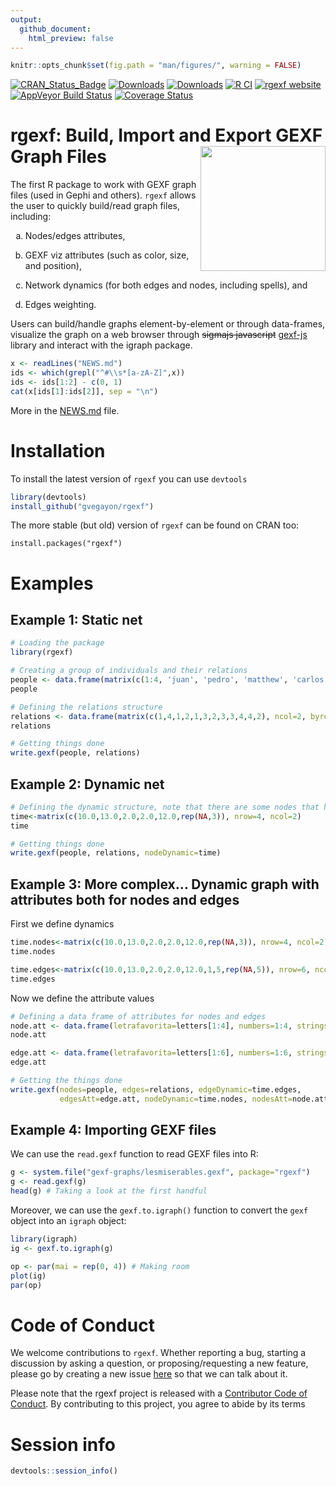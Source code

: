 ```yaml
---
output:
  github_document:
    html_preview: false
---
```


```r
knitr::opts_chunk$set(fig.path = "man/figures/", warning = FALSE)
```

[![CRAN_Status_Badge](http://www.r-pkg.org/badges/version/rgexf)](https://cran.r-project.org/package=rgexf)
[![Downloads](http://cranlogs.r-pkg.org/badges/rgexf?color=brightgreen)](https://cran.r-project.org/package=rgexf)
[![Downloads](https://cranlogs.r-pkg.org/badges/grand-total/rgexf)](https://cran.r-project.org/package=rgexf)
[![R CI](https://github.com/gvegayon/rgexf/actions/workflows/ci.yml/badge.svg)](https://github.com/gvegayon/rgexf/actions/workflows/ci.yml)
[![rgexf website](https://github.com/gvegayon/rgexf/actions/workflows/website.yml/badge.svg)](https://github.com/gvegayon/rgexf/actions/workflows/website.yml)
[![AppVeyor Build Status](https://ci.appveyor.com/api/projects/status/github/gvegayon/rgexf?branch=master&svg=true)](https://ci.appveyor.com/project/gvegayon/rgexf)
[![Coverage Status](https://img.shields.io/codecov/c/github/gvegayon/rgexf/master.svg)](https://codecov.io/github/gvegayon/rgexf?branch=master)

# rgexf: Build, Import and Export GEXF Graph Files <img src="man/figures/logo.svg" align="right" height="200"/>

The first R package to work with GEXF graph files (used in Gephi and
others). `rgexf` allows the user to quickly build/read graph files, including:

a. Nodes/edges attributes,

b. GEXF viz attributes (such as color, size, and position),

c. Network dynamics (for both edges and nodes, including spells), and

d. Edges weighting.

Users can build/handle graphs element-by-element or through data-frames,
visualize the graph on a web browser through ~~sigmajs javascript~~
[gexf-js](https://github.com/raphv/gexf-js) library and interact with
the igraph package.

```r
x <- readLines("NEWS.md")
ids <- which(grepl("^#\\s*[a-zA-Z]",x))
ids <- ids[1:2] - c(0, 1)
cat(x[ids[1]:ids[2]], sep = "\n")
```

More in the [NEWS.md](NEWS.md) file.

# Installation

To install the latest version of `rgexf` you can use `devtools`

```r
library(devtools)
install_github("gvegayon/rgexf")
```

The more stable (but old) version of `rgexf` can be found on CRAN too:

```
install.packages("rgexf")
```

# Examples

## Example 1: Static net ##
```r
# Loading the package
library(rgexf)

# Creating a group of individuals and their relations
people <- data.frame(matrix(c(1:4, 'juan', 'pedro', 'matthew', 'carlos'),ncol=2))
people
```

```r
# Defining the relations structure
relations <- data.frame(matrix(c(1,4,1,2,1,3,2,3,3,4,4,2), ncol=2, byrow=T))
relations
```

```r
# Getting things done
write.gexf(people, relations)
```


## Example 2: Dynamic net ##

```r
# Defining the dynamic structure, note that there are some nodes that have NA at the end.
time<-matrix(c(10.0,13.0,2.0,2.0,12.0,rep(NA,3)), nrow=4, ncol=2)
time
```

```r
# Getting things done
write.gexf(people, relations, nodeDynamic=time)
```



## Example 3: More complex... Dynamic graph with attributes both for nodes and edges##

First we define dynamics

```r
time.nodes<-matrix(c(10.0,13.0,2.0,2.0,12.0,rep(NA,3)), nrow=4, ncol=2)
time.nodes

time.edges<-matrix(c(10.0,13.0,2.0,2.0,12.0,1,5,rep(NA,5)), nrow=6, ncol=2)
time.edges
```

Now we define the attribute values

```r
# Defining a data frame of attributes for nodes and edges
node.att <- data.frame(letrafavorita=letters[1:4], numbers=1:4, stringsAsFactors=F)
node.att

edge.att <- data.frame(letrafavorita=letters[1:6], numbers=1:6, stringsAsFactors=F)
edge.att

# Getting the things done
write.gexf(nodes=people, edges=relations, edgeDynamic=time.edges,
           edgesAtt=edge.att, nodeDynamic=time.nodes, nodesAtt=node.att)
```

## Example 4: Importing GEXF files

We can use the `read.gexf` function to read GEXF files into R:

```r
g <- system.file("gexf-graphs/lesmiserables.gexf", package="rgexf")
g <- read.gexf(g)
head(g) # Taking a look at the first handful
```

Moreover, we can use the `gexf.to.igraph()` function to convert the 
`gexf` object into an `igraph` object:

```r
library(igraph)
ig <- gexf.to.igraph(g)

op <- par(mai = rep(0, 4)) # Making room
plot(ig)
par(op)
```

# Code of Conduct
  
We welcome contributions to `rgexf`. Whether reporting a bug, starting a
discussion by asking a question, or proposing/requesting a new feature,
please go by creating a new issue
[here](https://github.com/gvegayon/rgexf/issues) so that we can talk
about it.

Please note that the rgexf project is released with a [Contributor Code of Conduct](https://contributor-covenant.org/version/2/0/CODE_OF_CONDUCT.html). By contributing to this project, you agree to abide by its terms


# Session info

```r
devtools::session_info()
```
